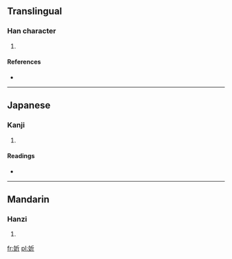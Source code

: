 ==Translingual==

===Han character===
{{Han char|rn=38|rad=女|as=04|sn=7|four=4242<sub>1</sub>|canj=女竹一中 (VHML)}}

# {{defn|Han|sort=女04}}

====References====
* {{Han ref|kx=0257.010|dkj=06101|dj=0521.140|hdz=21031.080|uh=59A1|ud=22945|bh=CABB|bd=51899}}

----

==Japanese==

===Kanji===
{{ja-kanji|grade=|rs=女04}}

# {{defn|lang=ja|sort=女04}}

====Readings====
* {{ja-readings|on=[[きん]] (kin), [[こん]] (kon)|kun=}}

----

==Mandarin==

===Hanzi===
{{cmn-hanzi|pin=[[xīn]] ([[xin1]])|wg=hsin<sup>1</sup>}}

# {{defn|lang=cmn|sort=女04}}

[[fr:妡]]
[[pl:妡]]